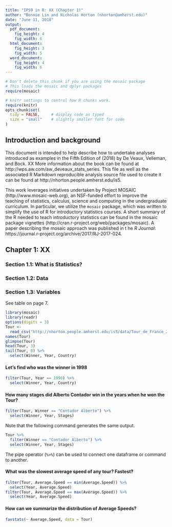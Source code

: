 ```yaml
---
title: "IPS9 in R: XX (Chapter 1)"
author: "Bonnie Lin and Nicholas Horton (nhorton@amherst.edu)"
date: "June 11, 2018"
output: 
  pdf_document:
    fig_height: 4
    fig_width: 6
  html_document:
    fig_height: 3
    fig_width: 5
  word_document:
    fig_height: 4
    fig_width: 6
---
```



```r
# Don't delete this chunk if you are using the mosaic package
# This loads the mosaic and dplyr packages
require(mosaic)
```

```r
# knitr settings to control how R chunks work.
require(knitr)
opts_chunk$set(
  tidy = FALSE,     # display code as typed
  size = "small"    # slightly smaller font for code
)
```

## Introduction and background 

This document is intended to help describe how to undertake analyses introduced 
as examples in the Fifth Edition of \emph{Intro Stats} (2018) by De Veaux, Velleman, and Bock.
XX
More information about the book can be found at http://wps.aw.com/aw_deveaux_stats_series.  This
file as well as the associated R Markdown reproducible analysis source file used to create it can be found at http://nhorton.people.amherst.edu/is5.

This work leverages initiatives undertaken by Project MOSAIC (http://www.mosaic-web.org), an NSF-funded effort to improve the teaching of statistics, calculus, science and computing in the undergraduate curriculum. In particular, we utilize the `mosaic` package, which was written to simplify the use of R for introductory statistics courses. A short summary of the R needed to teach introductory statistics can be found in the mosaic package vignettes (http://cran.r-project.org/web/packages/mosaic).  A paper describing the mosaic approach was published in t
he *R Journal*: https://journal.r-project.org/archive/2017/RJ-2017-024.

## Chapter 1: XX

### Section 1.1: What is Statistics?
### Section 1.2: Data
### Section 1.3: Variables

See table on page 7.

```r
library(mosaic)
library(readr)
options(digits = 3)
Tour <- 
  read_csv("http://nhorton.people.amherst.edu/is5/data/Tour_de_France_2016.csv")
names(Tour)
glimpse(Tour)
head(Tour, 3)
tail(Tour, 8) %>%
  select(Winner, Year, Country)
```

#### Let's find who was the winner in 1998

```r
filter(Tour, Year == 1998) %>%
  select(Winner, Year, Country)
```

#### How many stages did Alberto Contador win in the years when he won the Tour?

```r
filter(Tour, Winner == "Contador Alberto") %>%
  select(Winner, Year, Stages)
```

Note that the following command generates the same output.

```r
Tour %>%
  filter(Winner == "Contador Alberto") %>%
  select(Winner, Year, Stages)
```

The pipe operator (`%>%`) can be used to connect one dataframe or command to 
another.

#### What was the slowest average speed of any tour?  Fastest?

```r
filter(Tour, Average.Speed == min(Average.Speed)) %>%
  select(Year, Average.Speed)
filter(Tour, Average.Speed == max(Average.Speed)) %>%
  select(Year, Average.Speed)
```

#### How can we summarize the distribution of Average Speeds?

```r
favstats(~ Average.Speed, data = Tour)
```
